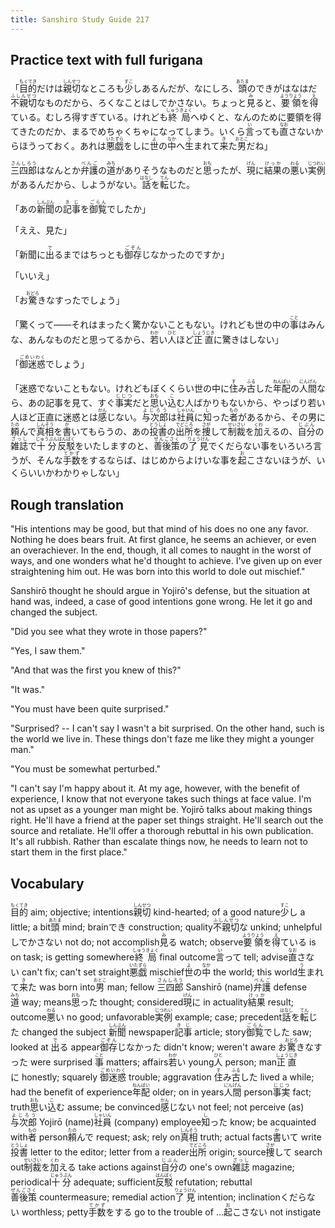 ```yaml
---
title: Sanshiro Study Guide 217
---
```


## Practice text with full furigana

<p>
「<ruby><rb>目的</rb><rt>もくてき</rt></ruby>だけは<ruby><rb>親切</rb><rt>しんせつ</rt></ruby>なところも<ruby><rb>少</rb><rt>すこ</rt></ruby>しあるんだが、なにしろ、<ruby><rb>頭</rb><rt>あたま</rt></ruby>のできがはなはだ<ruby><rb>不親切</rb><rt>ふしんせつ</rt></ruby>なものだから、ろくなことはしでかさない。ちょっと<ruby><rb>見</rb><rt>み</rt></ruby>ると、<ruby><rb>要領</rb><rt>ようりょう</rt></ruby>を<ruby><rb>得</rb><rt>え</rt></ruby>ている。むしろ得すぎている。けれども<ruby><rb>終局</rb><rt>しゅうきょく</rt></ruby>へゆくと、なんのために要領を得てきたのだか、まるでめちゃくちゃになってしまう。いくら<ruby><rb>言</rb><rt>い</rt></ruby>っても<ruby><rb>直</rb><rt>なお</rt></ruby>さないからほうっておく。あれは<ruby><rb>悪戯</rb><rt>いたずら</rt></ruby>をしに<ruby><rb>世</rb><rt>よ</rt></ruby>の<ruby><rb>中</rb><rt>なか</rt></ruby>へ<ruby><rb>生</rb><rt>う</rt></ruby>まれて<ruby><rb>来</rb><rt>き</rt></ruby>た<ruby><rb>男</rb><rt>おとこ</rt></ruby>だね」
</p>

<p>
<ruby><rb>三四郎</rb><rt>さんしろう</rt></ruby>はなんとか<ruby><rb>弁護</rb><rt>べんご</rt></ruby>の<ruby><rb>道</rb><rt>みち</rt></ruby>がありそうなものだと<ruby><rb>思</rb><rt>おも</rt></ruby>ったが、<ruby><rb>現</rb><rt>げん</rt></ruby>に<ruby><rb>結果</rb><rt>けっか</rt></ruby>の<ruby><rb>悪</rb><rt>わる</rt></ruby>い<ruby><rb>実例</rb><rt>じつれい</rt></ruby>があるんだから、しようがない。<ruby><rb>話</rb><rt>はなし</rt></ruby>を<ruby><rb>転</rb><rt>てん</rt></ruby>じた。
</p>

<p>
「あの<ruby><rb>新聞</rb><rt>しんぶん</rt></ruby>の<ruby><rb>記事</rb><rt>きじ</rt></ruby>を<ruby><rb>御覧</rb><rt>ごらん</rt></ruby>でしたか」
</p>

<p>「ええ、見た」</p>
<p>
「新聞に<ruby><rb>出</rb><rt>で</rt></ruby>るまではちっとも<ruby><rb>御存</rb><rt>ごぞん</rt></ruby>じなかったのですか」
</p>

<p>「いいえ」</p>
<p>
「お<ruby><rb>驚</rb><rt>おどろ</rt></ruby>きなすったでしょう」
</p>

<p>
「驚くって――それはまったく驚かないこともない。けれども世の中の<ruby><rb>事</rb><rt>こと</rt></ruby>はみんな、あんなものだと思ってるから、<ruby><rb>若</rb><rt>わか</rt></ruby>い<ruby><rb>人</rb><rt>ひと</rt></ruby>ほど<ruby><rb>正直</rb><rt>しょうじき</rt></ruby>に驚きはしない」
</p>

<p>
「<ruby><rb>御迷惑</rb><rt>ごめいわく</rt></ruby>でしょう」
</p>

<p>
「迷惑でないこともない。けれどもぼくくらい世の中に<ruby><rb>住</rb><rt>す</rt></ruby>み<ruby><rb>古</rb><rt>ふる</rt></ruby>した<ruby><rb>年配</rb><rt>ねんぱい</rt></ruby>の<ruby><rb>人間</rb><rt>にんげん</rt></ruby>なら、あの記事を見て、すぐ<ruby><rb>事実</rb><rt>じじつ</rt></ruby>だと<ruby><rb>思</rb><rt>おも</rt></ruby>い<ruby><rb>込</rb><rt>こ</rt></ruby>む人ばかりもないから、やっぱり若い人ほど正直に迷惑とは<ruby><rb>感</rb><rt>かん</rt></ruby>じない。<ruby><rb>与次郎</rb><rt>よじろう</rt></ruby>は<ruby><rb>社員</rb><rt>しゃいん</rt></ruby>に<ruby><rb>知</rb><rt>し</rt></ruby>った<ruby><rb>者</rb><rt>もの</rt></ruby>があるから、その男に<ruby><rb>頼</rb><rt>たの</rt></ruby>んで<ruby><rb>真相</rb><rt>しんそう</rt></ruby>を<ruby><rb>書</rb><rt>か</rt></ruby>いてもらうの、あの<ruby><rb>投書</rb><rt>とうしょ</rt></ruby>の<ruby><rb>出所</rb><rt>でどころ</rt></ruby>を<ruby><rb>捜</rb><rt>さが</rt></ruby>して<ruby><rb>制裁</rb><rt>せいさい</rt></ruby>を<ruby><rb>加</rb><rt>くわ</rt></ruby>えるの、<ruby><rb>自分</rb><rt>じぶん</rt></ruby>の<ruby><rb>雑誌</rb><rt>ざっし</rt></ruby>で<ruby><rb>十分</rb><rt>じゅうぶん</rt></ruby><ruby><rb>反駁</rb><rt>はんばく</rt></ruby>をいたしますのと、<ruby><rb>善後策</rb><rt>ぜんごさく</rt></ruby>の<ruby><rb>了見</rb><rt>りょうけん</rt></ruby>でくだらない事をいろいろ言うが、そんな<ruby><rb>手数</rb><rt>てかず</rt></ruby>をするならば、はじめからよけいな事を<ruby><rb>起</rb><rt>お</rt></ruby>こさないほうが、いくらいいかわかりゃしない」
</p>


## Rough translation

"His intentions may be good, but that mind of his does no one any favor. Nothing he does bears fruit. At first glance, he seems an achiever, or even an overachiever. In the end, though, it all comes to naught in the worst of ways, and one wonders what he'd thought to achieve. I've given up on ever straightening him out. He was born into this world to dole out mischief."

Sanshirō thought he should argue in Yojirō's defense, but the situation at hand was, indeed, a case of good intentions gone wrong. He let it go and changed the subject. 

"Did you see what they wrote in those papers?"

"Yes, I saw them."

"And that was the first you knew of this?"

"It was."

"You must have been quite surprised."

"Surprised? -- I can't say I wasn't a bit surprised. On the other hand, such is the world we live in. These things don't faze me like they might a younger man."

"You must be somewhat perturbed."

"I can't say I'm happy about it. At my age, however, with the benefit of experience, I know that not everyone takes such things at face value. I'm not as upset as a younger man might be. Yojirō talks about making things right. He'll have a friend at the paper set things straight. He'll search out the source and retaliate. He'll offer a thorough rebuttal in his own publication. It's all rubbish. Rather than escalate things now, he needs to learn not to start them in the first place." 


## Vocabulary

<p>
<span class="vocabstudy"><ruby><rb>目的</rb><rt>もくてき</rt></ruby>&nbsp;aim; objective; intentions</span><span class="vocabstudy"><ruby><rb>親切</rb><rt>しんせつ</rt></ruby>&nbsp;kind-hearted; of a good nature</span><span class="vocabstudy"><ruby><rb>少</rb><rt>すこ</rt></ruby>し&nbsp;a little; a bit</span><span class="vocabstudy"><ruby><rb>頭</rb><rt>あたま</rt></ruby>&nbsp;mind; brain</span><span class="vocabstudy">でき&nbsp;construction; quality</span><span class="vocabstudy"><ruby><rb>不親切</rb><rt>ふしんせつ</rt></ruby>な&nbsp;unkind; unhelpful</span><span class="vocabstudy">しでかさない&nbsp;not do; not accomplish</span><span class="vocabstudy"><ruby><rb>見</rb><rt>み</rt></ruby>る&nbsp;watch; observe</span><span class="vocabstudy"><ruby><rb>要領</rb><rt>ようりょう</rt></ruby>を<ruby><rb>得</rb><rt>え</rt></ruby>ている&nbsp;is on task; is getting somewhere</span><span class="vocabstudy"><ruby><rb>終局</rb><rt>しゅうきょく</rt></ruby>&nbsp;final outcome</span><span class="vocabstudy"><ruby><rb>言</rb><rt>い</rt></ruby>って&nbsp;tell; advise</span><span class="vocabstudy"><ruby><rb>直</rb><rt>なお</rt></ruby>さない&nbsp;can't fix; can't set straight</span><span class="vocabstudy"><ruby><rb>悪戯</rb><rt>いたずら</rt></ruby>&nbsp;mischief</span><span class="vocabstudy"><ruby><rb>世</rb><rt>よ</rt></ruby>の<ruby><rb>中</rb><rt>なか</rt></ruby>&nbsp;the world; this world</span><span class="vocabstudy"><ruby><rb>生</rb><rt>う</rt></ruby>まれて<ruby><rb>来</rb><rt>き</rt></ruby>た&nbsp;was born into</span><span class="vocabstudy"><ruby><rb>男</rb><rt>おとこ</rt></ruby>&nbsp;man; fellow</span>
<span class="vocabstudy"><ruby><rb>三四郎</rb><rt>さんしろう</rt></ruby>&nbsp;Sanshirō (name)</span><span class="vocabstudy"><ruby><rb>弁護</rb><rt>べんご</rt></ruby>&nbsp;defense</span><span class="vocabstudy"><ruby><rb>道</rb><rt>みち</rt></ruby>&nbsp;way; means</span><span class="vocabstudy"><ruby><rb>思</rb><rt>おも</rt></ruby>った&nbsp;thought; considered</span><span class="vocabstudy"><ruby><rb>現</rb><rt>げん</rt></ruby>に&nbsp;in actuality</span><span class="vocabstudy"><ruby><rb>結果</rb><rt>けっか</rt></ruby>&nbsp;result; outcome</span><span class="vocabstudy"><ruby><rb>悪</rb><rt>わる</rt></ruby>い&nbsp;no good; unfavorable</span><span class="vocabstudy"><ruby><rb>実例</rb><rt>じつれい</rt></ruby>&nbsp;example; case; precedent</span><span class="vocabstudy"><ruby><rb>話</rb><rt>はなし</rt></ruby>を<ruby><rb>転</rb><rt>てん</rt></ruby>じた&nbsp;changed the subject</span>
<span class="vocabstudy"><ruby><rb>新聞</rb><rt>しんぶん</rt></ruby>&nbsp;newspaper</span><span class="vocabstudy"><ruby><rb>記事</rb><rt>きじ</rt></ruby>&nbsp;article; story</span><span class="vocabstudy"><ruby><rb>御覧</rb><rt>ごらん</rt></ruby>でした&nbsp;saw; looked at</span>
<span class="vocabstudy"><ruby><rb>出</rb><rt>で</rt></ruby>る&nbsp;appear</span><span class="vocabstudy"><ruby><rb>御存</rb><rt>ごぞん</rt></ruby>じなかった&nbsp;didn't know; weren't aware</span>
<span class="vocabstudy">お<ruby><rb>驚</rb><rt>おどろ</rt></ruby>きなすった&nbsp;were surprised</span>
<span class="vocabstudy"><ruby><rb>事</rb><rt>こと</rt></ruby>&nbsp;matters; affairs</span><span class="vocabstudy"><ruby><rb>若</rb><rt>わか</rt></ruby>い&nbsp;young</span><span class="vocabstudy"><ruby><rb>人</rb><rt>ひと</rt></ruby>&nbsp;person; man</span><span class="vocabstudy"><ruby><rb>正直</rb><rt>しょうじき</rt></ruby>に&nbsp;honestly; squarely</span>
<span class="vocabstudy"><ruby><rb>御迷惑</rb><rt>ごめいわく</rt></ruby>&nbsp;trouble; aggravation</span>
<span class="vocabstudy"><ruby><rb>住</rb><rt>す</rt></ruby>み<ruby><rb>古</rb><rt>ふる</rt></ruby>した&nbsp;lived a while; had the benefit of experience</span><span class="vocabstudy"><ruby><rb>年配</rb><rt>ねんぱい</rt></ruby>&nbsp;older; on in years</span><span class="vocabstudy"><ruby><rb>人間</rb><rt>にんげん</rt></ruby>&nbsp;person</span><span class="vocabstudy"><ruby><rb>事実</rb><rt>じじつ</rt></ruby>&nbsp;fact; truth</span><span class="vocabstudy"><ruby><rb>思</rb><rt>おも</rt></ruby>い<ruby><rb>込</rb><rt>こ</rt></ruby>む&nbsp;assume; be convinced</span><span class="vocabstudy"><ruby><rb>感</rb><rt>かん</rt></ruby>じない&nbsp;not feel; not perceive (as)</span><span class="vocabstudy"><ruby><rb>与次郎</rb><rt>よじろう</rt></ruby>&nbsp;Yojirō (name)</span><span class="vocabstudy"><ruby><rb>社員</rb><rt>しゃいん</rt></ruby>&nbsp;(company) employee</span><span class="vocabstudy"><ruby><rb>知</rb><rt>し</rt></ruby>った&nbsp;know; be acquainted with</span><span class="vocabstudy"><ruby><rb>者</rb><rt>もの</rt></ruby>&nbsp;person</span><span class="vocabstudy"><ruby><rb>頼</rb><rt>たの</rt></ruby>んで&nbsp;request; ask; rely on</span><span class="vocabstudy"><ruby><rb>真相</rb><rt>しんそう</rt></ruby>&nbsp;truth; actual facts</span><span class="vocabstudy"><ruby><rb>書</rb><rt>か</rt></ruby>いて&nbsp;write</span><span class="vocabstudy"><ruby><rb>投書</rb><rt>とうしょ</rt></ruby>&nbsp;letter to the editor; letter from a reader</span><span class="vocabstudy"><ruby><rb>出所</rb><rt>でどころ</rt></ruby>&nbsp;origin; source</span><span class="vocabstudy"><ruby><rb>捜</rb><rt>さが</rt></ruby>して&nbsp;search out</span><span class="vocabstudy"><ruby><rb>制裁</rb><rt>せいさい</rt></ruby>を<ruby><rb>加</rb><rt>くわ</rt></ruby>える&nbsp;take actions against</span><span class="vocabstudy"><ruby><rb>自分</rb><rt>じぶん</rt></ruby>の&nbsp;one's own</span><span class="vocabstudy"><ruby><rb>雑誌</rb><rt>ざっし</rt></ruby>&nbsp;magazine; periodical</span><span class="vocabstudy"><ruby><rb>十分</rb><rt>じゅうぶん</rt></ruby>&nbsp;adequate; sufficient</span><span class="vocabstudy"><ruby><rb>反駁</rb><rt>はんばく</rt></ruby>&nbsp;refutation; rebuttal</span><span class="vocabstudy"><ruby><rb>善後策</rb><rt>ぜんごさく</rt></ruby>&nbsp;countermeasure; remedial action</span><span class="vocabstudy"><ruby><rb>了見</rb><rt>りょうけん</rt></ruby>&nbsp;intention; inclination</span><span class="vocabstudy">くだらない&nbsp;worthless; petty</span><span class="vocabstudy"><ruby><rb>手数</rb><rt>てかず</rt></ruby>をする&nbsp;go to the trouble of ...</span><span class="vocabstudy"><ruby><rb>起</rb><rt>お</rt></ruby>こさない&nbsp;not instigate</span>



































</p>
